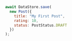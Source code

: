 ```js
await DataStore.save(
  new Post({
    title: "My First Post",
    rating: 10,
    status: PostStatus.DRAFT
  })
);
```
